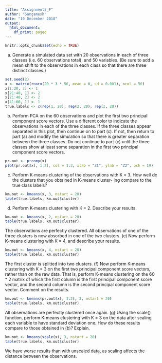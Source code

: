 ```yaml
---
title: "Assignment3_F"
author: "Sangamesh"
date: "19 December 2018"
output:
  html_document:
    df_print: paged
---
```


```r
knitr::opts_chunk$set(echo = TRUE)
```

(a) Generate a simulated data set with 20 observations in each of three classes (i.e. 60 observations total), and 50 variables. (Be sure to add a mean shift to the observations in each class so that there are three distinct classes.)

```r
set.seed(2)
x <- matrix(rnorm(20 * 3 * 50, mean = 0, sd = 0.001), ncol = 50)
x[1:20, 2] <- 1
x[21:40, 1] <- 2
x[21:40, 2] <- 2
x[41:60, 1] <- 1
true.labels <- c(rep(1, 20), rep(2, 20), rep(3, 20))
```
\hfill\break
(b) Perform PCA on the 60 observations and plot the first two principal component score vectors. Use a different color to indicate the observations in each of the three classes. If the three classes appear separated in this plot, then continue on to part (c). If not, then return to part (a) and modify the simulation so that there is greater separation between the three classes. Do not continue to part (c) until the three classes show at least some separation in the first two principal component score vectors.

```r
pr.out <- prcomp(x)
plot(pr.out$x[, 1:2], col = 1:3, xlab = "Z1", ylab = "Z2", pch = 19)
```
\hfill\break
(c) Perform K-means clustering of the observations with K = 3. How well do the clusters that you obtained in K-means cluster- ing compare to the true class labels?
```r
km.out <- kmeans(x, 3, nstart = 20)
table(true.labels, km.out$cluster)
```
\hfill\break
(d) Perform K-means clustering with K = 2. Describe your results.
```r
km.out <- kmeans(x, 2, nstart = 20)
table(true.labels, km.out$cluster)
```
\hfill\break
The observations are perfectly clustered.
All observations of one of the three clusters is now absorbed in one of the two clusters.
\hfill\break
(e) Now perform K-means clustering with K = 4, and describe your results.
```r
km.out <- kmeans(x, 4, nstart = 20)
table(true.labels, km.out$cluster)
```
\hfill\break
The first cluster is splitted into two clusters.
\hfill\break
(f) Now perform K-means clustering with K = 3 on the first two principal component score vectors, rather than on the raw data. That is, perform K-means clustering on the 60 * 2 matrix of which the first column is the first principal component score vector, and the second column is the second principal component score vector. Comment on the results.
```r
km.out <- kmeans(pr.out$x[, 1:2], 3, nstart = 20)
table(true.labels, km.out$cluster)
```
\hfill\break
All observations are perfectly clustered once again.
\hfill\break
\hfill\break
(g) Using the scale() function, perform K-means clustering with K = 3 on the data after scaling each variable to have standard deviation one. How do these results compare to those obtained in (b)? Explain.
```r
km.out <- kmeans(scale(x), 3, nstart = 20)
table(true.labels, km.out$cluster)
```
\hfill\break
We have worse results than with unscaled data, as scaling affects the distance between the observations.
\hfill\break